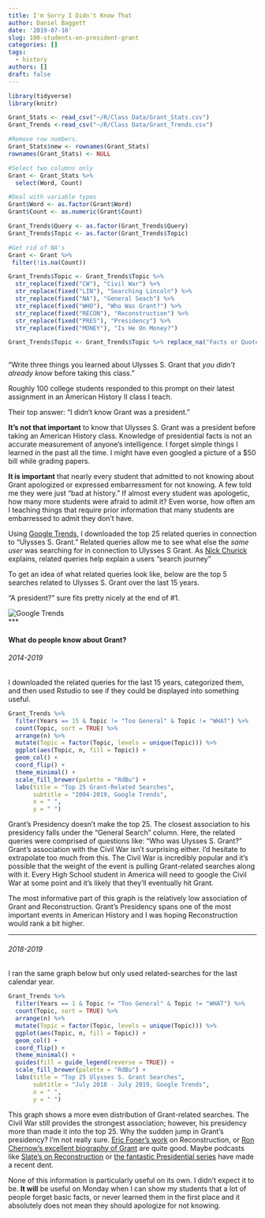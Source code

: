 ```yaml
---
title: I'm Sorry I Didn't Know That
author: Daniel Baggett
date: '2019-07-10'
slug: 100-students-on-president-grant
categories: []
tags:
  - history
authors: []
draft: false
---
```


```r
library(tidyverse)
library(knitr)
```

```r
Grant_Stats <- read_csv("~/R/Class Data/Grant_Stats.csv")
Grant_Trends <-read_csv("~/R/Class Data/Grant_Trends.csv")
```

```r
#Remove row numbers. 
Grant_Stats$new <- rownames(Grant_Stats)
rownames(Grant_Stats) <- NULL
```

```r
#Select two columns only
Grant <- Grant_Stats %>% 
  select(Word, Count)
```

```r
#Deal with variable types
Grant$Word <- as.factor(Grant$Word)
Grant$Count <- as.numeric(Grant$Count)

Grant_Trends$Query <- as.factor(Grant_Trends$Query)
Grant_Trends$Topic <- as.factor(Grant_Trends$Topic)
```

```r
#Get rid of NA's
Grant <- Grant %>%
 filter(!is.na(Count))
```

```r
Grant_Trends$Topic <- Grant_Trends$Topic %>% 
  str_replace(fixed("CW"), "Civil War") %>% 
  str_replace(fixed("LIN"), "Searching Lincoln") %>% 
  str_replace(fixed("NA"), "General Seach") %>% 
  str_replace(fixed("WHO"), "Who Was Grant?") %>% 
  str_replace(fixed("RECON"), "Reconstruction") %>% 
  str_replace(fixed("PRES"), "Presidency") %>% 
  str_replace(fixed("MONEY"), "Is He On Money?")

Grant_Trends$Topic <- Grant_Trends$Topic %>% replace_na("Facts or Quotes")
  
```

"Write three things you learned about Ulysses S. Grant that *you didn't already know* before taking this class." 

Roughly 100 college students responded to this prompt on their latest assignment in an American History II class I teach.  

Their top answer: "I didn't know Grant was a president."

**It's not that important** to know that Ulysses S. Grant was a president before taking an American History class. Knowledge of presidential facts is not an accurate measurement of anyone's intelligence. I forget simple things I learned in the past all the time. I might have even googled a picture of a $50 bill while grading papers. 

**It is important** that nearly every student that admitted to not knowing about Grant apologized or expressed embarressment for not knowing. A few told me they were just "bad at history." If almost every student was apologetic, how many more students were afraid to admit it? Even worse, how often am I teaching things that require prior information that many students are embarressed to admit they don't have. 

Using [Google Trends](https://trends.google.com/trends/?geo=US), I downloaded the top 25 related queries in connection to "Ulysses S. Grant." Related queries allow me to see what else the *same user* was searching for in connection to Ulysses S Grant. As [Nick Churick](https://ahrefs.com/blog/how-to-use-google-trends-for-keyword-research/) explains, related queries help explain a users "search journey" 

To get an idea of what related queries look like, below are the top 5 searches related to Ulysses S. Grant over the last 15 years. 
  
"A president?" sure fits pretty nicely at the end of #1. 

![Google Trends](/blog/2019-07-10-100-students-on-president-grant_files/grant_top_terms.png)  
***

#### What do people know about Grant?
###### 2014-2019
I downloaded the related queries for the last 15 years, categorized them, and then used Rstudio to see if they could be displayed into something useful. 
```r
Grant_Trends %>% 
  filter(Years == 15 & Topic != "Too General" & Topic != "WHAT") %>% 
  count(Topic, sort = TRUE) %>% 
  arrange(n) %>% 
  mutate(Topic = factor(Topic, levels = unique(Topic))) %>% 
  ggplot(aes(Topic, n, fill = Topic)) +
  geom_col() +
  coord_flip() +
  theme_minimal() +
  scale_fill_brewer(palette = "RdBu") +
  labs(title = "Top 25 Grant-Related Searches",
       subtitle = "2004-2019, Google Trends",
       x = " ",
       y = " ")
```

Grant's Presidency doesn't make the top 25. The closest association to his presidency falls under the "General Search" column. Here, the related queries were comprised of questions like: "Who was Ulysses S. Grant?" Grant's association with the Civil War isn't surprising either. I'd hesitate to extrapolate too much from this. The Civil War is incredibly popular and it's possible that the weight of the event is pulling Grant-related searches along with it. Every High School student in America will need to google the Civil War at some point and it's likely that they'll eventually hit Grant. 

The most informative part of this graph is the relatively low association of Grant and Reconstruction. Grant's Presidency spans one of the most important events in American History and I was hoping Reconstruction would rank a bit higher.  

***


###### 2018-2019

I ran the same graph below but only used related-searches for the last calendar year. 

```r
Grant_Trends %>% 
  filter(Years == 1 & Topic != "Too General" & Topic != "WHAT") %>% 
  count(Topic, sort = TRUE) %>%
  arrange(n) %>% 
  mutate(Topic = factor(Topic, levels = unique(Topic))) %>% 
  ggplot(aes(Topic, n, fill = Topic)) +
  geom_col() +
  coord_flip() +
  theme_minimal() +
  guides(fill = guide_legend(reverse = TRUE)) +
  scale_fill_brewer(palette = "RdBu") +
  labs(title = "Top 25 Ulysses S. Grant Searches",
       subtitle = "July 2018 - July 2019, Google Trends",
       x = " ",
       y = " ")
```

This graph shows a more even distribution of Grant-related searches. The Civil War still provides the strongest association; however, his presidency more than made it into the top 25. Why the sudden jump in Grant's presidency? I'm not really sure. [Eric Foner's work](https://www.amazon.com/Reconstruction-Americas-Unfinished-Revolution-1863/dp/1504739892) on Reconstruction, or [Ron Chernow's excellent biography of Grant](https://www.amazon.com/Grant-Ron-Chernow/dp/159420487X) are quite good. Maybe podcasts like [Slate's on Reconstruction](https://slate.com/human-interest/reconstruction) or [the fantastic Presidential series](https://www.washingtonpost.com/graphics/business/podcasts/presidential/?utm_term=.7197172c0aac) have made a recent dent. 


None of this information is particularly useful on its own. I didn't expect it to be. **It will** be useful on Monday when I can show my students that a lot of people forget basic facts, or never learned them in the first place and it absolutely does not mean they should apologize for not knowing. 





